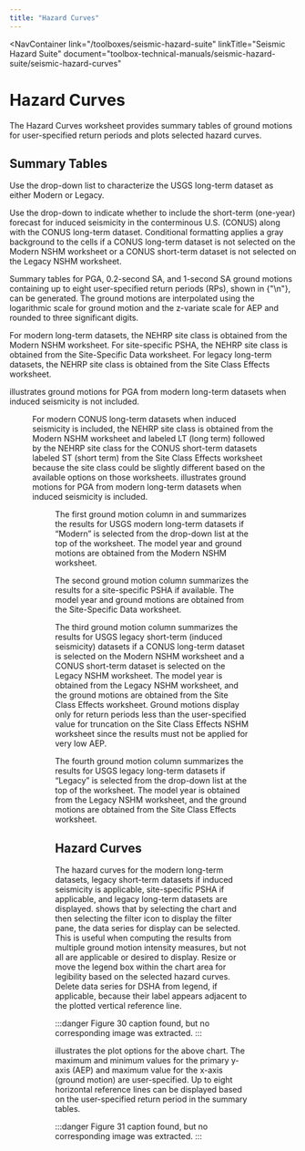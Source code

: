 ```yaml
---
title: "Hazard Curves"
---
```



<NavContainer 
  link="/toolboxes/seismic-hazard-suite"
  linkTitle="Seismic Hazard Suite"
  document="toolbox-technical-manuals/seismic-hazard-suite/seismic-hazard-curves"
></NavContainer>

# Hazard Curves

The Hazard Curves worksheet provides summary tables of ground motions for user-specified return periods and plots selected hazard curves.

## Summary Tables

Use the drop-down list to characterize the USGS long-term dataset as either Modern or Legacy.

Use the drop-down to indicate whether to include the short-term (one-year) forecast for induced seismicity in the conterminous U.S. (CONUS) along with
the CONUS long-term dataset. Conditional formatting applies a gray background to the cells if a CONUS long-term dataset is not selected on the Modern
NSHM worksheet or a CONUS short-term dataset is not selected on the Legacy NSHM worksheet.

Summary tables for PGA, 0.2-second SA, and 1-second SA ground motions containing up to eight user-specified return periods (RPs), shown in
{"\n"}<FigReference figKey="figure-28" />, can be generated. The ground motions are interpolated using the logarithmic scale for ground motion and the
z-variate scale for AEP and rounded to three significant digits.

For modern long-term datasets, the NEHRP site class is obtained from the Modern NSHM worksheet. For site-specific PSHA, the NEHRP site class is
obtained from the Site-Specific Data worksheet. For legacy long-term datasets, the NEHRP site class is obtained from the Site Class Effects worksheet.

 <FigReference figKey="figure-28" /> illustrates ground motions for PGA from modern long-term datasets when induced seismicity is not included.

<Figure
  figKey="figure-28"
  src="figures/toolbox-technical-manuals/seismic-hazard-suite/seismic-hazard-curves/v1.0/figures/figure28.png"
  alt="Hazard Curves worksheet: Filtering data series for hazard curves."
  caption="Hazard Curves worksheet: Filtering data series for hazard curves."
/>

For modern CONUS long-term datasets when induced seismicity is included, the NEHRP site class is obtained from the Modern NSHM worksheet and labeled
LT (long term) followed by the NEHRP site class for the CONUS short-term datasets labeled ST (short term) from the Site Class Effects worksheet
because the site class could be slightly different based on the available options on those worksheets. <FigReference figKey="figure-29" />
illustrates ground motions for PGA from modern long-term datasets when induced seismicity is included.

<Figure
  figKey="figure-29"
  src="figures/toolbox-technical-manuals/seismic-hazard-suite/seismic-hazard-curves/v1.0/figures/figure29.png"
  alt="Hazard Curves worksheet: Plot options for hazard curves."
  caption="Hazard Curves worksheet: Plot options for hazard curves."
/>

The first ground motion column in <FigReference figKey="figure-28" /> and <FigReference figKey="figure-29" /> summarizes the results for USGS modern
long-term datasets if “Modern” is selected from the drop-down list at the top of the worksheet. The model year and ground motions are obtained from
the Modern NSHM worksheet.

The second ground motion column summarizes the results for a site-specific PSHA if available. The model year and ground motions are obtained from the
Site-Specific Data worksheet.

The third ground motion column summarizes the results for USGS legacy short-term (induced seismicity) datasets if a CONUS long-term dataset is
selected on the Modern NSHM worksheet and a CONUS short-term dataset is selected on the Legacy NSHM worksheet. The model year is obtained from the
Legacy NSHM worksheet, and the ground motions are obtained from the Site Class Effects worksheet. Ground motions display only for return periods less
than the user-specified value for truncation on the Site Class Effects NSHM worksheet since the results must not be applied for very low AEP.

The fourth ground motion column summarizes the results for USGS legacy long-term datasets if “Legacy” is selected from the drop-down list at the top
of the worksheet. The model year is obtained from the Legacy NSHM worksheet, and the ground motions are obtained from the Site Class Effects
worksheet.

## Hazard Curves

The hazard curves for the modern long-term datasets, legacy short-term datasets if induced seismicity is applicable, site-specific PSHA if applicable,
and legacy long-term datasets are displayed. <FigReference figKey="figure-30" /> shows that by selecting the chart and then selecting the filter
icon to display the filter pane, the data series for display can be selected. This is useful when computing the results from multiple ground motion
intensity measures, but not all are applicable or desired to display. Resize or move the legend box within the chart area for legibility based on the
selected hazard curves. Delete data series for DSHA from legend, if applicable, because their label appears adjacent to the plotted vertical reference
line.

:::danger
Figure 30 caption found, but no corresponding image was extracted.
:::

<FigReference figKey="figure-31" /> illustrates the plot options for the above chart. The maximum and minimum values for the primary y-axis (AEP) and
maximum value for the x-axis (ground motion) are user-specified. Up to eight horizontal reference lines can be displayed based on the user-specified return
 period in the summary tables.

:::danger
Figure 31 caption found, but no corresponding image was extracted.
:::

<CitationFootnote />
